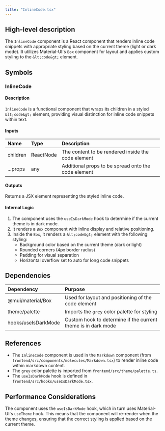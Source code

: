 ```yaml
---
title: "InlineCode.tsx"
---
```


## High-level description
The `InlineCode` component is a React component that renders inline code snippets with appropriate styling based on the current theme (light or dark mode). It utilizes Material-UI's `Box` component for layout and applies custom styling to the `&lt;code&gt;` element.

## Symbols

### InlineCode
#### Description
`InlineCode` is a functional component that wraps its children in a styled `&lt;code&gt;` element, providing visual distinction for inline code snippets within text.

#### Inputs
| Name | Type | Description |
|:-----|:-----|:------------|
| children | ReactNode | The content to be rendered inside the code element |
| ...props | any | Additional props to be spread onto the code element |

#### Outputs
Returns a JSX element representing the styled inline code.

#### Internal Logic
1. The component uses the `useIsDarkMode` hook to determine if the current theme is in dark mode.
2. It renders a `Box` component with inline display and relative positioning.
3. Inside the `Box`, it renders a `&lt;code&gt;` element with the following styling:
   - Background color based on the current theme (dark or light)
   - Rounded corners (4px border radius)
   - Padding for visual separation
   - Horizontal overflow set to auto for long code snippets

## Dependencies
| Dependency | Purpose |
|:-----------|:--------|
| @mui/material/Box | Used for layout and positioning of the code element |
| theme/palette | Imports the `grey` color palette for styling |
| hooks/useIsDarkMode | Custom hook to determine if the current theme is in dark mode |

## References
- The `InlineCode` component is used in the `Markdown` component (from `frontend/src/components/molecules/Markdown.tsx`) to render inline code within markdown content.
- The `grey` color palette is imported from `frontend/src/theme/palette.ts`.
- The `useIsDarkMode` hook is defined in `frontend/src/hooks/useIsDarkMode.tsx`.

## Performance Considerations
The component uses the `useIsDarkMode` hook, which in turn uses Material-UI's `useTheme` hook. This means that the component will re-render when the theme changes, ensuring that the correct styling is applied based on the current theme.